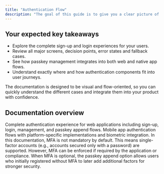 ```yaml
---
title: "Authentication Flow"
description: "The goal of this guide is to give you a clear picture of where passkey components fit into your system and how the user journey unfolds across web and native apps."
---
```


## Your expected key takeaways

-   Explore the complete sign-up and login experiences for your users.
-   Review all major screens, decision points, error states and fallback cases.
-   See how passkey management integrates into both web and native app flows.
-   Understand exactly where and how authentication components fit into user journeys.

The documentation is designed to be visual and flow-oriented, so you can quickly understand the different cases and integrate them into your product with confidence.

## Documentation overview

<CardGroup cols={2}>
<Card title="Web Flow" icon="globe" href="/authentication-flow/flows/web-flow/passkey-sign-up">
    Complete authentication experience for web applications including sign-up, login, management, and passkey append flows.
</Card>

<Card title="Native App Flow" icon="mobile" href="/authentication-flow/flows/native-app-flow/passkey-sign-up">
    Mobile app authentication flows with platform-specific implementations and biometric integration.
</Card>
</CardGroup>

<Note>
    In this documentation, MFA is not mandatory by default. This means
    single-factor accounts (e.g., accounts secured only with a password) are
    supported. However, MFA can be enforced if required by the application or
    compliance. When MFA is optional, the passkey append option allows users who
    initially registered without MFA to later add additional factors for
    stronger security.
</Note>


<CognitoDemo />
